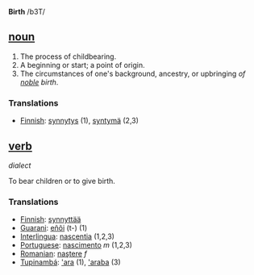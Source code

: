 '''Birth''' /b3T/

==[[noun]]==
#The process of childbearing.
#A beginning or start; a point of origin.
#The circumstances of one's background, ancestry, or upbringing ''of [[noble]] birth''.

===Translations===

*[[Finnish]]: [[synnytys]] (1), [[syntymä]] (2,3)

==[[verb]]== ''dialect''

To bear children or to give birth.

===Translations===
*[[Finnish]]: [[synnyttää]]
*[[Guarani]]: [[eñõi]] (t-) (1)
*[[Interlingua]]: [[nascentia]] (1,2,3)
*[[Portuguese]]: [[nascimento]] ''m'' (1,2,3)
*[[Romanian]]: [[naştere]] ''f''
*[[Tupinambá]]: [['ara]] (1), [['araba]] (3)